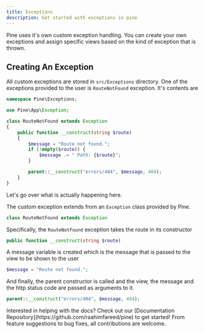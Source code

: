```yaml
---
title: Exceptions
description: Get started with exceptions in pine
---
```


Pine uses it's own custom exception handling. You can create your own exceptions and assign specific views based on the kind of exception that is thrown.

## Creating An Exception

All custom exceptions are stored in `src/Exceptions` directory. One of the exceptions provided to the user is `RouteNotFound` exception. It's contents are
```php
namespace Pine\Exceptions;

use Pine\App\Exception;

class RouteNotFound extends Exception
{
    public function __construct(string $route)
    {
        $message = "Route not found.";
        if (!empty($route)) {
            $message .= " Path: {$route}";
        }

        parent::__construct("errors/404", $message, 404);
    }
}
```

Let's go over what is actually happening here.

The custom exception extends from an `Exception` class provided by Pine.

```php
class RouteNotFound extends Exception
```

Specifically, the `RouteNotFound` exception takes the route in its constructor
```php
public function __construct(string $route)
```

A message variable is created which is the message that is passed to the view to be shown to the user
```php
$message = "Route not found.";
```

And finally, the parent constructor is called and the view, the message and the http status code are passed as arguments to it.
```php
parent::__construct("errors/404", $message, 404);
```

<Note title="Contribute"> 
Interested in helping with the docs? Check out our [Documentation Repository](https://github.com/raahimfareed/pine) to get started! From feature suggestions to bug fixes, all contributions are welcome.
</Note>
